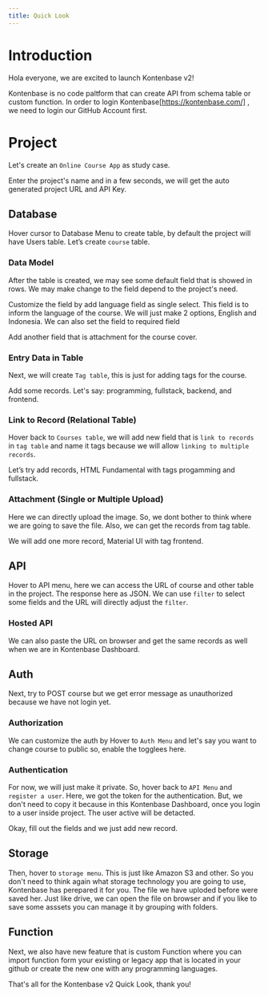 ```yaml
---
title: Quick Look
---
```



<YouTube videoId="Ofqw_UH0m8c" />

# Introduction

Hola everyone, we are excited to launch Kontenbase v2!

Kontenbase is no code paltform that can create API from schema table or custom function. In order to login Kontenbase[https://kontenbase.com/] , we need to login our GitHub Account first.

# Project

Let's create an `Online Course App` as study case. 

Enter the project's name and in a few seconds, we will get the auto generated project URL and API Key.

## Database
Hover cursor to Database Menu to create table, by default the project will have Users table.
Let’s create `course` table.

### Data Model
After the table is created, we may see some default field that is showed in rows. We may make change to the field depend to the project's need.

Customize the field by add language field as single select.
This field is to inform the language of the course. We will just make 2 options, English and Indonesia. We can also set the field to required field

Add another field that is attachment for the course cover.

### Entry Data in Table
Next, we will create `Tag table`, this is just for adding tags for the course.

Add some records. Let's say: programming, fullstack, backend, and frontend.

### Link to Record (Relational Table)
Hover back to  `Courses table`, we will add new field that is `link to records` in `tag table` and name it tags because we will allow `linking to multiple records`.

Let’s try add records, HTML Fundamental with tags progamming and fullstack.

### Attachment (Single or Multiple Upload)
Here we can directly upload the image. So, we dont bother to think where we are going to save the file. Also, we can get the records from tag table.

We will add one more record, Material UI with tag frontend.

## API
Hover to API menu, here we can access the URL of course and other table in the project.
The response here as JSON. We can use `filter` to select some fields and the URL will directly adjust the `filter`.

### Hosted API
We can also paste the URL on browser and get the same records as well when we are in Kontenbase Dashboard.

## Auth
Next, try to POST course but we get error message as unauthorized because we have not login yet.

### Authorization
We can customize the auth by Hover to `Auth Menu` and let's say you want to change course to public so, enable the togglees here.

### Authentication
For now, we will just make it private. So, hover back to `API Menu` and `register a user`. Here, we got the token for the authentication. But, we don't need to copy it because in this Kontenbase Dashboard, once you login to a user inside project. The user active will be detacted.

Okay, fill out the fields and we just add new record.

## Storage
Then, hover to `storage menu`. This is just like Amazon S3 and other. So you don't need to think again what storage technology you are going to use, Kontenbase has perepared it for you. The file we have uploded before were saved her. Just like drive, we can open the file on browser and if you like to save some asssets you can manage it by grouping with folders.

## Function
Next, we also have new feature that is custom Function where you can import function form your existing or legacy app that is located in your github or create the new one with any programming languages.

That's all for the Kontenbase v2 Quick Look, thank you!
